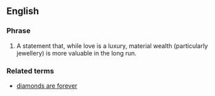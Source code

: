 ==English==
===Phrase===
#A statement that, while love is a luxury, material wealth (particularly jewellery) is more valuable in the long run.

===Related terms===
*[[diamonds are forever]]